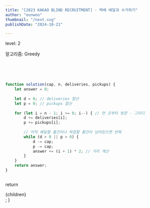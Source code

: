 ```yaml
---
title: "[2023 KAKAO BLIND RECRUITMENT] - 택배 배달과 수거하기"
author: "eunwoo"
thumbnail: "/next.svg"
publishDate: "2024-10-21"

---
```


level: 2

알고리즘: Greedy



<br/><br/><br/>

```js
function solution(cap, n, deliveries, pickups) {
    let answer = 0;
    
    let d = 0; // deliveries 합산
    let p = 0; // pickups 합산
    
    for (let i = n - 1; i >= 0; i--) { // 먼 곳부터 방문 - 그리디
        d += deliveries[i];
        p += pickups[i];
        
        // 아직 배달할 물건이나 픽업할 물건이 남아있으면 반복
        while (d > 0 || p > 0) {
            d -= cap;
            p -= cap;
            answer += (i + 1) * 2; // 거리 계산
        }
    }
    return answer;
}



```


  return <div className="prose">{children}</div>;
}